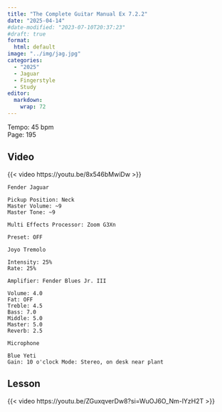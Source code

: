 ```yaml
---
title: "The Complete Guitar Manual Ex 7.2.2"
date: "2025-04-14"
#date-modified: "2023-07-10T20:37:23"
#draft: true
format: 
  html: default
image: "../img/jag.jpg"
categories:
  - "2025"
  - Jaguar
  - Fingerstyle
  - Study
editor: 
  markdown: 
    wrap: 72
---
```


Tempo: 45 bpm\
Page: 195

## Video

{{< video https://youtu.be/8x546bMwiDw >}}

```         
Fender Jaguar

Pickup Position: Neck
Master Volume: ~9
Master Tone: ~9

Multi Effects Processor: Zoom G3Xn

Preset: OFF

Joyo Tremolo

Intensity: 25%
Rate: 25%

Amplifier: Fender Blues Jr. III

Volume: 4.0
Fat: OFF
Treble: 4.5
Bass: 7.0
Middle: 5.0
Master: 5.0
Reverb: 2.5

Microphone

Blue Yeti
Gain: 10 o'clock Mode: Stereo, on desk near plant
```

## Lesson

{{< video https://youtu.be/ZGuxqverDw8?si=WuOJ6O_Nm-lYzH2T >}}
